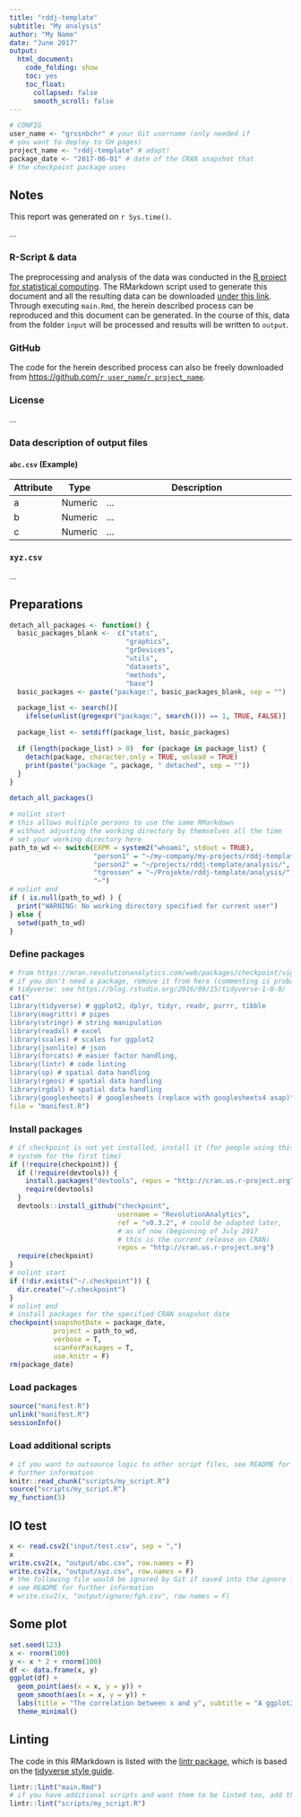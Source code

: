 ```yaml
---
title: "rddj-template"
subtitle: "My analysis"
author: "My Name"
date: "June 2017"
output:
  html_document:
    code_folding: show
    toc: yes
    toc_float: 
      collapsed: false
      smooth_scroll: false
---
```



```r
# CONFIG
user_name <- "grssnbchr" # your Git username (only needed if
# you want to deploy to GH pages)
project_name <- "rddj-template" # adapt!
package_date <- "2017-06-01" # date of the CRAN snapshot that
# the checkpoint package uses
```

## Notes

This report was generated on `r Sys.time()`.

...

### R-Script & data

The preprocessing and analysis of the data was conducted in the [R project for statistical computing](https://www.r-project.org/). The RMarkdown script used to generate this document and all the resulting data can be downloaded [under this link](http://`r user_name`.github.io/`r project_name`/rscript.zip). Through executing `main.Rmd`, the herein described process can be reproduced and this document can be generated. In the course of this, data from the folder `ìnput` will be processed and results will be written to `output`. 

### GitHub

The code for the herein described process can also be freely downloaded from [https://github.com/`r user_name`/`r project_name`](https://github.com/`r user_name`/`r project_name`). 


### License

...

### Data description of output files

#### `abc.csv` (Example)

| Attribute | Type | Description |
|-------|------|-----------------------------------------------------------------------------|
| a | Numeric | ... |
| b | Numeric | ... |
| c | Numeric |  ... |

### `xyz.csv` 

...

## Preparations

```r
detach_all_packages <- function() {
  basic_packages_blank <-  c("stats",
                             "graphics",
                             "grDevices",
                             "utils",
                             "datasets",
                             "methods",
                             "base")
  basic_packages <- paste("package:", basic_packages_blank, sep = "")

  package_list <- search()[
    ifelse(unlist(gregexpr("package:", search())) == 1, TRUE, FALSE)]

  package_list <- setdiff(package_list, basic_packages)

  if (length(package_list) > 0)  for (package in package_list) {
    detach(package, character.only = TRUE, unload = TRUE)
    print(paste("package ", package, " detached", sep = ""))
  }
}

detach_all_packages()

# nolint start
# this allows multiple persons to use the same RMarkdown
# without adjusting the working directory by themselves all the time
# set your working directory here
path_to_wd <- switch(EXPR = system2("whoami", stdout = TRUE),
                     "person1" = "~/my-company/my-projects/rddj-template/analysis/",
                     "person2" = "~/projects/rddj-template/analysis/",
                     "tgrossen" = "~/Projekte/rddj-template/analysis/",
                     "~")
# nolint end
if ( is.null(path_to_wd) ) {
  print("WARNING: No working directory specified for current user")
} else {
  setwd(path_to_wd)
}
```


### Define packages

```r
# from https://mran.revolutionanalytics.com/web/packages/checkpoint/vignettes/using-checkpoint-with-knitr.html
# if you don't need a package, remove it from here (commenting is probably not sufficient)
# tidyverse: see https://blog.rstudio.org/2016/09/15/tidyverse-1-0-0/
cat("
library(tidyverse) # ggplot2, dplyr, tidyr, readr, purrr, tibble
library(magrittr) # pipes
library(stringr) # string manipulation
library(readxl) # excel
library(scales) # scales for ggplot2
library(jsonlite) # json
library(forcats) # easier factor handling,
library(lintr) # code linting
library(sp) # spatial data handling
library(rgeos) # spatial data handling
library(rgdal) # spatial data handling
library(googlesheets) # googlesheets (replace with googlesheets4 asap)",
file = "manifest.R")
```

### Install packages

```r
# if checkpoint is not yet installed, install it (for people using this
# system for the first time)
if (!require(checkpoint)) {
  if (!require(devtools)) {
    install.packages("devtools", repos = "http://cran.us.r-project.org")
    require(devtools)
  }
  devtools::install_github("checkpoint",
                           username = "RevolutionAnalytics",
                           ref = "v0.3.2", # could be adapted later,
                           # as of now (beginning of July 2017
                           # this is the current release on CRAN)
                           repos = "http://cran.us.r-project.org")
  require(checkpoint)
}
# nolint start
if (!dir.exists("~/.checkpoint")) {
  dir.create("~/.checkpoint")
}
# nolint end
# install packages for the specified CRAN snapshot date
checkpoint(snapshotDate = package_date,
           project = path_to_wd,
           verbose = T,
           scanForPackages = T,
           use.knitr = F)
rm(package_date)
```


### Load packages

```r
source("manifest.R")
unlink("manifest.R")
sessionInfo()
```

### Load additional scripts

```r
# if you want to outsource logic to other script files, see README for 
# further information
knitr::read_chunk("scripts/my_script.R")
source("scripts/my_script.R")
my_function(5)
```

## IO test

```r
x <- read.csv2("input/test.csv", sep = ",")
x
write.csv2(x, "output/abc.csv", row.names = F)
write.csv2(x, "output/xyz.csv", row.names = F)
# the following file would be ignored by Git if saved into the ignore folder
# see README for further information
# write.csv2(x, "output/ignore/fgh.csv", row.names = F)
```

## Some plot

```r
set.seed(123)
x <- rnorm(100)
y <- x * 2 + rnorm(100)
df <- data.frame(x, y)
ggplot(df) +
  geom_point(aes(x = x, y = y)) +
  geom_smooth(aes(x = x, y = y)) + 
  labs(title = "The correlation between x and y", subtitle = "A ggplot2 approach", caption = "source: a pseudo-number generator with seed 123") +
  theme_minimal()
``` 

## Linting

The code in this RMarkdown is listed with the [lintr package](https://github.com/jimhester/lintr), which is based on the  [tidyverse style guide](http://style.tidyverse.org/). 

```r
lintr::lint("main.Rmd")
# if you have additional scripts and want them to be linted too, add them here
lintr::lint("scripts/my_script.R")
```

